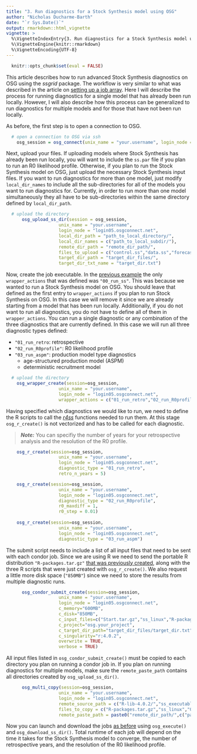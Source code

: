 ```yaml
---
title: "3. Run diagnostics for a Stock Synthesis model using OSG"
author: "Nicholas Ducharme-Barth"
date: "`r Sys.Date()`"
output: rmarkdown::html_vignette
vignette: >
  %\VignetteIndexEntry{3. Run diagnostics for a Stock Synthesis model using OSG}
  %\VignetteEngine{knitr::rmarkdown}
  %\VignetteEncoding{UTF-8}
---
```


```r
  knitr::opts_chunk$set(eval = FALSE)
```

This article describes how to run advanced Stock Synthesis diagnostics on OSG using the *ssgrid* package.
The workflow is very similar to what was described in the article on [setting up a job array](https://n-ducharmebarth-noaa.github.io/ssgrid/articles/model_ensemble.html).
Here I will describe the process for running diagnostics for a single model that has already been run locally.
However, I will also describe how this process can be generalized to run diagnostics for multiple models and for those that have not been run locally.

As before, the first step is to open a connection to OSG.

```r
  # open a connection to OSG via ssh
  	osg_session = osg_connect(unix_name = "your.username", login_node = "login05.osgconnect.net")
```

Next, upload your files. If uploading models where Stock Synthesis has already been run locally, you will want to include the `ss.par` file if you plan to run an R0 likelihood profile.
Otherwise, if you plan to run the Stock Synthesis model on OSG, just upload the necessary Stock Synthesis input files.
If you want to run diagnostics for more than one model, just modify `local_dir_names` to include all the sub-directories for all of the models you want to run diagnostics for.
Currently, in order to run more than one model simultaneously they all have to be sub-directories within the same directory defined by `local_dir_path`. 

```r
  # upload the directory
	  osg_upload_ss_dir(session = osg_session,
					unix_name = "your.username",
					login_node = "login05.osgconnect.net",
					local_dir_path = "path_to_local_directory/",
					local_dir_names = c("path_to_local_subdir/"),
					remote_dir_path = "remote_dir_path/",
					files_to_upload = c("control.ss","data.ss","forecast.ss","starter.ss","ss.par"),
					target_dir_path = "target_dir_files/",
					target_dir_txt_name = "target_dir.txt")
```

Now, create the job executable. In the [previous example](https://n-ducharmebarth-noaa.github.io/ssgrid/articles/model_ensemble.html) the only `wrapper_actions` that was defined was `"00_run_ss"`.
This was because we wanted to run a Stock Synthesis model on OSG. You should leave that defined as the first entry to `wrapper_actions` if you plan to run Stock Synthesis on OSG.
In this case we will remove it since we are already starting from a model that has been run locally.
Additionally, if you do not want to run all diagnostics, you do not have to define all of them in `wrapper_actions`. 
You can run a single diagnostic or any combination of the three diagnostics that are currently defined.
In this case we will run all three diagnostic types defined:

- `"01_run_retro`: retrospective
- `"02_run_R0profile"`: R0 likelihood profile
- `"03_run_aspm"`: production model type diagnostics
	- age-structured production model (ASPM)
	- deterministic recruitment model

```r
  # upload the directory
	osg_wrapper_create(session=osg_session,
					unix_name = "your.username",
					login_node = "login05.osgconnect.net",
					wrapper_actions = c("01_run_retro","02_run_R0profile","03_run_aspm"))
```

Having specified which diagnostics we would like to run, we need to define the R scripts to call the [*r4ss*](https://github.com/r4ss/r4ss) functions needed to run them.
At this stage `osg_r_create()` is not vectorized and has to be called for each diagnostic.

> **_Note:_** You can specifiy the number of years for your retrospective analysis and the resolution of the R0 profile.

```r
	osg_r_create(session=osg_session,
					unix_name = "your.username",
					login_node = "login05.osgconnect.net",
					diagnostic_type = "01_run_retro",
					retro_n_years = 5)

	osg_r_create(session=osg_session,
					unix_name = "your.username",
					login_node = "login05.osgconnect.net",
					diagnostic_type = "02_run_R0profile",
					r0_maxdiff = 1,
					r0_step = 0.01)
	
	osg_r_create(session=osg_session,
					unix_name = "your.username",
					login_node = "login05.osgconnect.net",
					diagnostic_type = "03_run_aspm")
```

The submit script needs to include a list of all input files that need to be sent with each condor job.
Since we are using R we need to send the portable R distribution `"R-packages.tar.gz"` [that was previously created](https://n-ducharmebarth-noaa.github.io/ssgrid/articles/setup_osg.html), along with the three R scripts that were just created with `osg_r_create()`. 
We also request a little more disk space (`"850MB"`) since we need to store the results from multiple diagnostic runs.

```r
	  osg_condor_submit_create(session=osg_session,
					unix_name = "your.username",
					login_node = "login05.osgconnect.net",
					c_memory="600MB",
					c_disk="850MB",
					c_input_files=c("Start.tar.gz","ss_linux","R-packages.tar.gz","01_run_retro.r","02_run_R0profile.r","03_run_aspm.r"),
					c_project="osg.your_project",
					c_target_dir_path="target_dir_files/target_dir.txt",
					c_singularity="r:4.0.2",
					overwrite = TRUE,
					verbose = TRUE)
```

All input files listed in `osg_condor_submit_create()` must be copied to each directory you plan on running a condor job in.
If you plan on running diagnostics for multiple models, make sure the `remote_paste_path` contains all directories created by `osg_upload_ss_dir()`.

```r
	  osg_multi_copy(session=osg_session,
					unix_name = "your.username",
					login_node = "login05.osgconnect.net",
					remote_source_path = c("R-lib-4.0.2/","ss_executable/3.30.16.00_safe/","scripts/r/","scripts/r/","scripts/r/"),
					files_to_copy = c("R-packages.tar.gz","ss_linux","01_run_retro.r","02_run_R0profile.r","03_run_aspm.r"),
					remote_paste_path = paste0("remote_dir_path/",c("path_to_local_subdir/"),"/"))
```

Now you can launch and download the jobs [as before](https://n-ducharmebarth-noaa.github.io/ssgrid/articles/model_ensemble.html) using `osg_execute()` and `osg_download_ss_dir()`.
Total runtime of each job will depend on the time it takes for the Stock Synthesis model to converge, the number of retrospective years, and the resolution of the R0 likelihood profile. 
